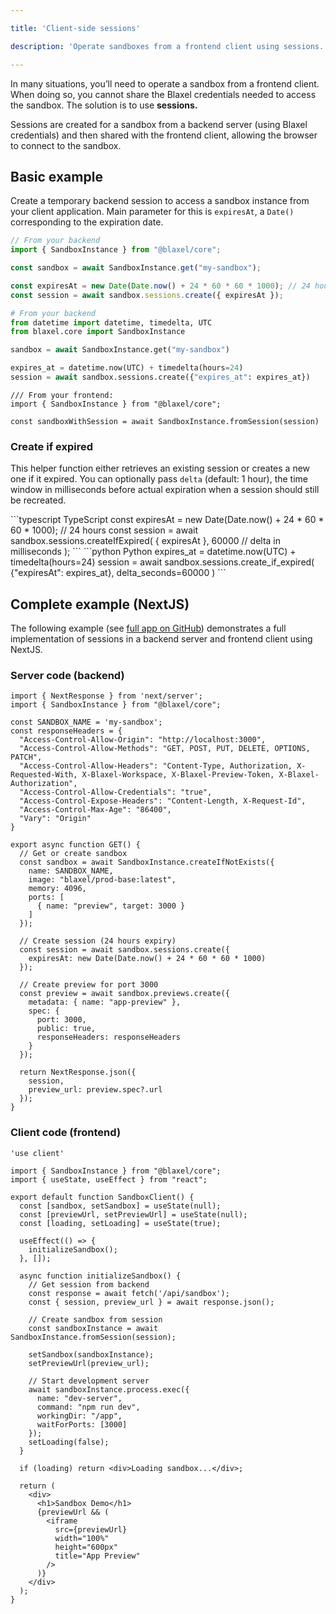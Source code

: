 ```yaml
---

title: 'Client-side sessions'

description: 'Operate sandboxes from a frontend client using sessions.'

---
```


In many situations, you’ll need to operate a sandbox from a frontend client. When doing so, you cannot share the Blaxel credentials needed to access the sandbox. The solution is to use **sessions.**

Sessions are created for a sandbox from a backend server (using Blaxel credentials) and then shared with the frontend client, allowing the browser to connect to the sandbox.

## Basic example

Create a temporary backend session to access a sandbox instance from your client application. Main parameter for this is `expiresAt`, a `Date()` corresponding to the expiration date.

<CodeGroup>

```typescript TypeScript
// From your backend
import { SandboxInstance } from "@blaxel/core";

const sandbox = await SandboxInstance.get("my-sandbox");

const expiresAt = new Date(Date.now() + 24 * 60 * 60 * 1000); // 24 hours
const session = await sandbox.sessions.create({ expiresAt });
```
```python Python
# From your backend
from datetime import datetime, timedelta, UTC
from blaxel.core import SandboxInstance

sandbox = await SandboxInstance.get("my-sandbox")

expires_at = datetime.now(UTC) + timedelta(hours=24)
session = await sandbox.sessions.create({"expires_at": expires_at})
```
</CodeGroup>

```tsx
/// From your frontend:
import { SandboxInstance } from "@blaxel/core";

const sandboxWithSession = await SandboxInstance.fromSession(session)
```

### Create if expired

This helper function either retrieves an existing session or creates a new one if it expired. You can optionally pass `delta` (default: 1 hour), the time window in milliseconds before actual expiration when a session should still be recreated.

<CodeGroup>
```typescript TypeScript
const expiresAt = new Date(Date.now() + 24 * 60 * 60 * 1000); // 24 hours
const session = await sandbox.sessions.createIfExpired(
  { expiresAt },
  60000 // delta in milliseconds
);
```
```python Python
expires_at = datetime.now(UTC) + timedelta(hours=24)
session = await sandbox.sessions.create_if_expired(
  {"expiresAt": expires_at},
  delta_seconds=60000
)
```
</CodeGroup>

## Complete example (NextJS)

The following example (see [full app on GitHub](https://github.com/blaxel-ai/sdk-typescript/tree/main/tests/sandbox/nextjs-sandbox-test)) demonstrates a full implementation of sessions in a backend server and frontend client using NextJS.

### Server code (backend)

```tsx
import { NextResponse } from 'next/server';
import { SandboxInstance } from "@blaxel/core";

const SANDBOX_NAME = 'my-sandbox';
const responseHeaders = {
  "Access-Control-Allow-Origin": "http://localhost:3000",
  "Access-Control-Allow-Methods": "GET, POST, PUT, DELETE, OPTIONS, PATCH",
  "Access-Control-Allow-Headers": "Content-Type, Authorization, X-Requested-With, X-Blaxel-Workspace, X-Blaxel-Preview-Token, X-Blaxel-Authorization",
  "Access-Control-Allow-Credentials": "true",
  "Access-Control-Expose-Headers": "Content-Length, X-Request-Id",
  "Access-Control-Max-Age": "86400",
  "Vary": "Origin"
}

export async function GET() {
  // Get or create sandbox
  const sandbox = await SandboxInstance.createIfNotExists({
    name: SANDBOX_NAME,
    image: "blaxel/prod-base:latest",
    memory: 4096,
    ports: [
      { name: "preview", target: 3000 }
    ]
  });

  // Create session (24 hours expiry)
  const session = await sandbox.sessions.create({
    expiresAt: new Date(Date.now() + 24 * 60 * 60 * 1000)
  });

  // Create preview for port 3000
  const preview = await sandbox.previews.create({
    metadata: { name: "app-preview" },
    spec: {
      port: 3000,
      public: true,
      responseHeaders: responseHeaders
    }
  });

  return NextResponse.json({
    session,
    preview_url: preview.spec?.url
  });
}
```

### Client code (frontend)

```tsx
'use client'

import { SandboxInstance } from "@blaxel/core";
import { useState, useEffect } from "react";

export default function SandboxClient() {
  const [sandbox, setSandbox] = useState(null);
  const [previewUrl, setPreviewUrl] = useState(null);
  const [loading, setLoading] = useState(true);

  useEffect(() => {
    initializeSandbox();
  }, []);

  async function initializeSandbox() {
    // Get session from backend
    const response = await fetch('/api/sandbox');
    const { session, preview_url } = await response.json();

    // Create sandbox from session
    const sandboxInstance = await SandboxInstance.fromSession(session);

    setSandbox(sandboxInstance);
    setPreviewUrl(preview_url);

    // Start development server
    await sandboxInstance.process.exec({
      name: "dev-server",
      command: "npm run dev",
      workingDir: "/app",
      waitForPorts: [3000]
    });
    setLoading(false);
  }

  if (loading) return <div>Loading sandbox...</div>;

  return (
    <div>
      <h1>Sandbox Demo</h1>
      {previewUrl && (
        <iframe
          src={previewUrl}
          width="100%"
          height="600px"
          title="App Preview"
        />
      )}
    </div>
  );
}
```